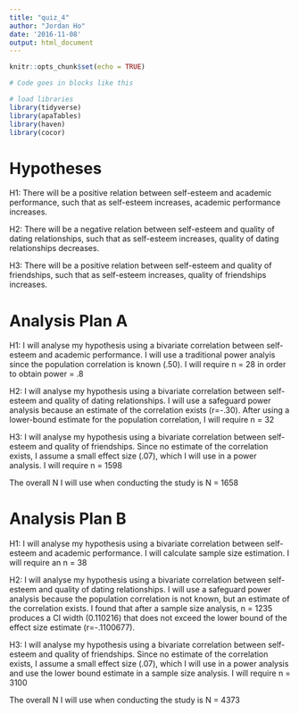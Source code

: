 ```yaml
---
title: "quiz_4"
author: "Jordan Ho"
date: '2016-11-08'
output: html_document
---
```


```r
knitr::opts_chunk$set(echo = TRUE)
```

```r
# Code goes in blocks like this

# load libraries
library(tidyverse)
library(apaTables)
library(haven)
library(cocor)

```

# Hypotheses

H1: There will be a positive relation between self-esteem and academic performance, such that as self-esteem increases, academic performance increases.

H2: There will be a negative relation between self-esteem and quality of dating relationships, such that as self-esteem increases, quality of dating relationships decreases.

H3: There will be a positive relation between self-esteem and quality of friendships, such that as self-esteem increases, quality of friendships increases.

# Analysis Plan A

H1: I will analyse my hypothesis using a bivariate correlation between self-esteem and academic performance. I will use a traditional power analyis since the population correlation is known (.50). I will require n = 28 in order to obtain power = .8

H2: I will analyse my hypothesis using a bivariate correlation between self-esteem and quality of dating relationships. I will use a safeguard power analysis because an estimate of the correlation exists (r=-.30). After using a lower-bound estimate for the population correlation, I will require n = 32

H3: I will analyse my hypothesis using a bivariate correlation between self-esteem and quality of friendships. Since no estimate of the correlation exists, I assume a small effect size (.07), which I will use in a power analysis. I will require n = 1598

The overall N I will use when conducting the study is N = 1658

# Analysis Plan B

H1: I will analyse my hypothesis using a bivariate correlation between self-esteem and academic performance. I will calculate sample size estimation. I will require an n = 38

H2: I will analyse my hypothesis using a bivariate correlation between self-esteem and quality of dating relationships. I will use a safeguard power analysis because the population correlation is not known, but an estimate of the correlation exists. I found that after a sample size analysis, n = 1235 produces a CI width (0.110216) that does not exceed the lower bound of the effect size estimate (r=-.1100677).

H3: I will analyse my hypothesis using a bivariate correlation between self-esteem and quality of friendships. Since no estimate of the correlation exists, I assume a small effect size (.07), which I will use in a power analysis and use the lower bound estimate in a sample size analysis. I will require n = 3100

The overall N I will use when conducting the study is N = 4373
